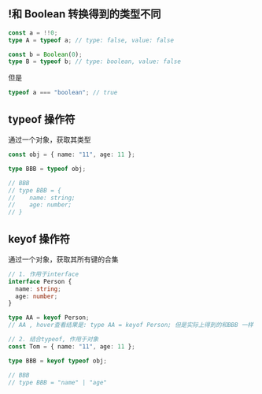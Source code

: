 ## !和 Boolean 转换得到的类型不同

```ts
const a = !!0;
type A = typeof a; // type: false, value: false

const b = Boolean(0);
type B = typeof b; // type: boolean, value: false
```

但是

```ts
typeof a === "boolean"; // true
```

## typeof 操作符

通过一个对象，获取其类型

```typescript
const obj = { name: "11", age: 11 };

type BBB = typeof obj;

// BBB
// type BBB = {
//    name: string;
//    age: number;
// }
```

## keyof 操作符

通过一个对象，获取其所有键的合集

```ts
// 1. 作用于interface
interface Person {
  name: string;
  age: number;
}

type AA = keyof Person;
// AA , hover查看结果是: type AA = keyof Person; 但是实际上得到的和BBB 一样

// 2. 结合typeof, 作用于对象
const Tom = { name: "11", age: 11 };

type BBB = keyof typeof obj;

// BBB
// type BBB = "name" | "age"
```
